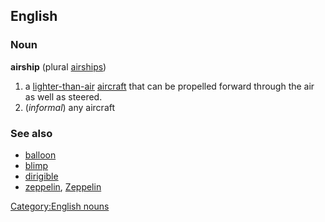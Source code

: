 ==English==
===Noun===
{{wikipedia}}
[[Category:English nouns]]
'''airship'''  (plural [[airships]])
# a [[lighter-than-air]] [[aircraft]] that can be propelled forward through the air as well as steered.
#(''informal'') any aircraft

===See also===
*[[balloon]]
*[[blimp]]
*[[dirigible]]
*[[zeppelin]], [[Zeppelin]]